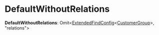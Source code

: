 
# DefaultWithoutRelations

 **DefaultWithoutRelations**: Omit&#60;[ExtendedFindConfig](medusa.ExtendedFindConfig.mdx)&#60;[CustomerGroup](../classes/medusa.CustomerGroup.mdx)&#62;, "relations"&#62;

